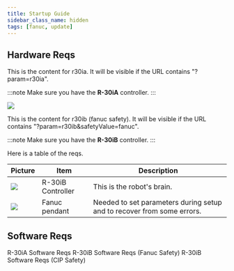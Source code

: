 ```yaml
---
title: Startup Guide
sidebar_class_name: hidden
tags: [fanuc, update]
---
```




## Hardware Reqs

<ConditionalVisibility paramValue="r30ia" safetyValue="fanuc">
  This is the content for r30ia. It will be visible if the URL contains "?param=r30ia".

:::note
Make sure you have the **R-30iA** controller.
:::

  ![](../fanuc/Images/Controller-r30ia.png)

</ConditionalVisibility>

<ConditionalVisibility paramValue="r30ib" safetyValue="fanuc">
  This is the content for r30ib (fanuc safety). It will be visible if the URL contains "?param=r30ib&safetyValue=fanuc".

:::note
Make sure you have the **R-30iB** controller.
:::

Here is a table of the reqs.

|Picture|Item|Description|
|---|----------------------|-----------|
|![](../fanuc/Images/Controller-r30ib-plus.png)|R-30iB Controller|This is the robot's brain.|
|![](../fanuc/Images/FanucPendant.png)|Fanuc pendant|Needed to set parameters during setup and to recover from some errors.|


</ConditionalVisibility>

## Software Reqs

<ConditionalVisibility paramValue="r30ia" safetyValue="fanuc">
  R-30iA Software Reqs
</ConditionalVisibility>

<ConditionalVisibility paramValue="r30ib" safetyValue="fanuc">
  R-30iB Software Reqs (Fanuc Safety)
</ConditionalVisibility>

<ConditionalVisibility paramValue="r30ib" safetyValue="cip">
  R-30iB Software Reqs (CIP Safety)
</ConditionalVisibility>




